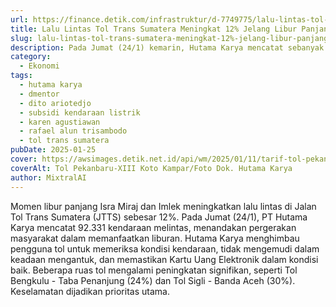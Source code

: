 ```yaml
---
url: https://finance.detik.com/infrastruktur/d-7749775/lalu-lintas-tol-trans-sumatera-meningkat-12-jelang-libur-panjang
title: Lalu Lintas Tol Trans Sumatera Meningkat 12% Jelang Libur Panjang
slug: lalu-lintas-tol-trans-sumatera-meningkat-12%-jelang-libur-panjang
description: Pada Jumat (24/1) kemarin, Hutama Karya mencatat sebanyak 92.331 kendaraan melintas di JTTS.
category:
  - Ekonomi
tags:
  - hutama karya
  - dmentor
  - dito ariotedjo
  - subsidi kendaraan listrik
  - karen agustiawan
  - rafael alun trisambodo
  - tol trans sumatera
pubDate: 2025-01-25
cover: https://awsimages.detik.net.id/api/wm/2025/01/11/tarif-tol-pekanbaru-xiii-koto-kampar-bakal-naik-ini-besarannya_169.jpeg?wid=54&w=650&v=1&t=jpeg
coverAlt: Tol Pekanbaru-XIII Koto Kampar/Foto Dok. Hutama Karya
author: MixtralAI
---
```

Momen libur panjang Isra Miraj dan Imlek meningkatkan lalu lintas di Jalan Tol Trans Sumatera (JTTS) sebesar 12%. Pada Jumat (24/1), PT Hutama Karya mencatat 92.331 kendaraan melintas, menandakan pergerakan masyarakat dalam memanfaatkan liburan. Hutama Karya menghimbau pengguna tol untuk memeriksa kondisi kendaraan, tidak mengemudi dalam keadaan mengantuk, dan memastikan Kartu Uang Elektronik dalam kondisi baik. Beberapa ruas tol mengalami peningkatan signifikan, seperti Tol Bengkulu - Taba Penanjung (24%) dan Tol Sigli - Banda Aceh (30%). Keselamatan dijadikan prioritas utama.
